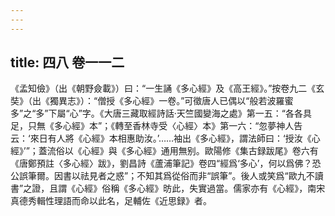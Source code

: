 ```yaml
---
---
---
```

title: 四八 卷一一二
---




《孟知儉》（出《朝野僉載》）曰：“一生誦《多心經》及《高王經》。”按卷九二《玄奘》（出《獨異志》）：“僧授《多心經》一卷。”可徵唐人已偶以“般若波羅蜜多”之“多”下屬“心”字。《大唐三藏取經詩話·天竺國變海之處》第一五：“各各具足，只無《多心經》本”；《轉至香林寺受〈心經〉本》第一六：“忽夢神人告云：‘來日有人將《心經》本相惠助汝。’……袖出《多心經》，謂法師曰：‘授汝《心經》’”；蓋流俗以《心經》與《多心經》通用無别。歐陽修《集古録跋尾》卷六有《唐鄭預註〈多心經〉跋》，劉昌詩《蘆浦筆記》卷四“經爲‘多心’，何以爲佛？恐公誤筆爾。因書以祛見者之惑”；不知其爲從俗而非“誤筆”。後人或笑爲“歐九不讀書”之證，且謂《心經》俗稱《多心經》昉此，失實過當。儒家亦有《心經》，南宋真德秀輯性理語而命以此名，足輔佐《近思録》者。